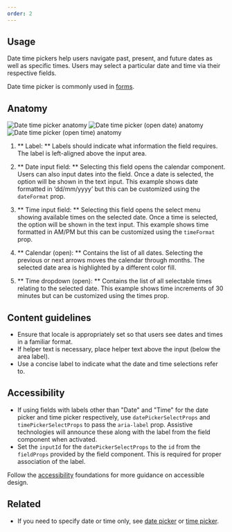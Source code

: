```yaml
---
order: 2
---
```


## Usage

Date time pickers help users navigate past, present, and future dates as well as specific times. Users may select a particular date and time via their respective fields.

Date time picker is commonly used in [forms](/patterns/forms).

## Anatomy

![Date time picker anatomy](/images/date-time-picker-anatomy.png)
![Date time picker (open date) anatomy](/images/date-time-picker-open-date-anatomy.png)
![Date time picker (open time) anatomy](/images/date-time-picker-open-time-anatomy.png)

1. ** Label: ** Labels should indicate what information the field requires. The label is left-aligned above the input area.

2. ** Date input field: ** Selecting this field opens the calendar component. Users can also input dates into the field. Once a date is selected, the option will be shown in the text input. This example shows date formatted in ‘dd/mm/yyyy’ but this can be customized using the `dateFormat` prop.

3. ** Time input field: ** Selecting this field opens the select menu showing available times on the selected date. Once a time is selected, the option will be shown in the text input. This example shows time formatted in AM/PM but this can be customized using the `timeFormat` prop.

4. ** Calendar (open): ** Contains the list of all dates. Selecting the previous or next arrows moves the calendar through months. The selected date area is highlighted by a different color fill.

5. ** Time dropdown (open): ** Contains the list of all selectable times relating to the selected date. This example shows time increments of 30 minutes but can be customized using the times prop.

## Content guidelines

- Ensure that locale is appropriately set so that users see dates and times in a familiar format.
- If helper text is necessary, place helper text above the input (below the area label).
- Use a concise label to indicate what the date and time selections refer to.

## Accessibility

- If using fields with labels other than "Date" and "Time" for the date picker and time picker respectively, use `datePickerSelectProps` and `timePickerSelectProps` to pass the `aria-label` prop. Assistive technologies will announce these along with the label from the field component when activated.
- Set the `inputId` for the `datePickerSelectProps` to the `id` from the `fieldProps` provided by the field component. This is required for proper association of the label.

Follow the [accessibility](/foundations/accessibility) foundations for more guidance on accessible design.

## Related

- If you need to specify date or time only, see [date picker](/components/date-picker) or [time picker](/components/time-picker).
